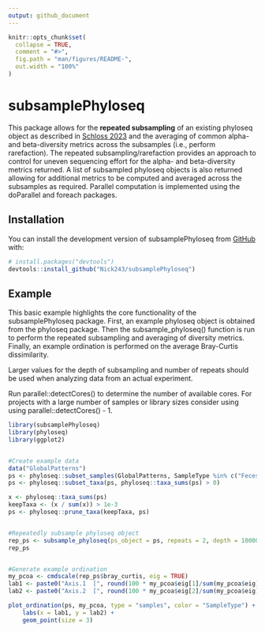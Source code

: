 ```yaml
---
output: github_document
---
```


<!-- README.md is generated from README.Rmd. Please edit that file -->

```r
knitr::opts_chunk$set(
  collapse = TRUE,
  comment = "#>",
  fig.path = "man/figures/README-",
  out.width = "100%"
)
```

# subsamplePhyloseq

<!-- badges: start -->
<!-- badges: end -->

This package allows for the **repeated subsampling** of an existing phyloseq object as described in [Schloss 2023](https://www.biorxiv.org/content/10.1101/2023.06.23.546312v1) and the averaging of common alpha- and beta-diversity metrics across the subsamples (i.e., perform rarefaction). The repeated subsampling/rarefaction provides an approach to control for uneven sequencing effort for the alpha- and beta-diversity metrics returned. A list of subsampled phyloseq objects is also returned allowing for additional metrics to be computed and averaged across the subsamples as required. Parallel computation is implemented using the doParallel and foreach packages.

## Installation

You can install the development version of subsamplePhyloseq from [GitHub](https://github.com/) with:

``` r
# install.packages("devtools")
devtools::install_github("Nick243/subsamplePhyloseq")
```

## Example

This basic example highlights the core functionality of the subsamplePhyloseq package. First, an example phyloseq object is obtained from the phyloseq package. Then the subsample_phyloseq() function is run to perform the repeated subsampling and averaging of diversity metrics. Finally, an example ordination is performed on the average Bray-Curtis dissimilarity.  

Larger values for the depth of subsampling and number of repeats should be used when analyzing data from an actual experiment.    

Run parallel::detectCores() to determine the number of available cores. For projects with a large number of samples or library sizes consider using using parallel::detectCores() - 1. 

```r
library(subsamplePhyloseq)
library(phyloseq)
library(ggplot2)


#Create example data
data("GlobalPatterns")
ps <- phyloseq::subset_samples(GlobalPatterns, SampleType %in% c("Feces", "Skin"))
ps <- phyloseq::subset_taxa(ps, phyloseq::taxa_sums(ps) > 0)

x <- phyloseq::taxa_sums(ps)
keepTaxa <- (x / sum(x)) > 1e-3
ps <- phyloseq::prune_taxa(keepTaxa, ps)


#Repeatedly subsample phyloseq object
rep_ps <- subsample_phyloseq(ps_object = ps, repeats = 2, depth = 10000, n_cores = 2)
rep_ps


#Generate example ordination
my_pcoa <- cmdscale(rep_ps$bray_curtis, eig = TRUE)
lab1 <- paste0("Axis.1  [", round(100 * my_pcoa$eig[1]/sum(my_pcoa$eig), 1), "%]")
lab2 <- paste0("Axis.2  [", round(100 * my_pcoa$eig[2]/sum(my_pcoa$eig), 1), "%]")

plot_ordination(ps, my_pcoa, type = "samples", color = "SampleType") +
    labs(x = lab1, y = lab2) +
    geom_point(size = 3)
```



